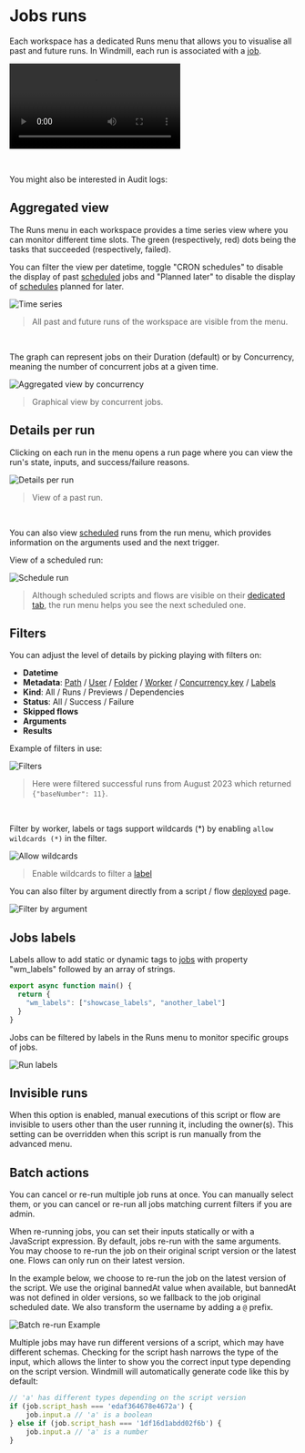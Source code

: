 
# Jobs runs

Each workspace has a dedicated Runs menu that allows you to visualise all past and future runs. In Windmill, each run is associated with a [job](../20_jobs/index.mdx).

<video
	className="border-2 rounded-lg object-cover w-full h-full dark:border-gray-800"
	autoPlay
	loop
	controls
	id="main-video"
	src="/videos/runs-menu.mp4"
/>

<br />

You might also be interested in Audit logs:

<div className="grid grid-cols-2 gap-6 mb-4">
	<DocCard
		title="Audit logs"
		description="Audit logs are another feature, available in the Cloud & Enterprise Self-Hosted only. They capture and record every operation and action with side-effects."
		href="/docs/core_concepts/audit_logs"
	/>
</div>

## Aggregated view

The Runs menu in each workspace provides a time series view where you can monitor different time slots.
The green (respectively, red) dots being the tasks that succeeded (respectively, failed).

You can filter the view per datetime, toggle "CRON schedules" to disable the display of past [scheduled](../1_scheduling/index.mdx) jobs and "Planned later" to disable the display of [schedules](../1_scheduling/index.mdx) planned for later.

![Time series](./1-runs-menu.png 'Time series')

> All past and future runs of the workspace are visible from the menu.

<br/>

The graph can represent jobs on their Duration (default) or by Concurrency, meaning the number of concurrent jobs at a given time.

![Aggregated view by concurrency](aggregated_concurrency.png "Aggregated view by concurrency")

> Graphical view by concurrent jobs.

## Details per run

Clicking on each run in the menu opens a run page where you can view the run's state, inputs, and success/failure reasons.

![Details per run](./2-detail-per-run.png 'Details per run')

> View of a past run.

<br />

You can also view [scheduled](../1_scheduling/index.mdx) runs from the run menu, which provides information on the arguments used and the next trigger.

View of a scheduled run:

![Schedule run](./3-scheduled-run.png.webp)

> Although scheduled scripts and flows are visible on their [dedicated tab](../1_scheduling/index.mdx), the run menu helps you see the next scheduled one.

## Filters

You can adjust the level of details by picking playing with filters on:

- **Datetime**
- **Metadata**: [Path](../16_roles_and_permissions/index.mdx#path) / [User](../16_roles_and_permissions/index.mdx#users) / [Folder](../8_groups_and_folders/index.mdx) / [Worker](../9_worker_groups/index.mdx) / [Concurrency key](../21_concurrency_limits/index.md#custom-concurrency-key) / [Labels](#jobs-labels)
- **Kind**: All / Runs / Previews / Dependencies
- **Status**: All / Success / Failure
- **Skipped flows**
- **Arguments**
- **Results**

Example of filters in use:

![Filters](./4-filters.png 'Filters')

> Here were filtered successful runs from August 2023 which returned `{"baseNumber": 11}`.

<br/>

Filter by worker, labels or tags support wildcards (*) by enabling `allow wildcards (*)` in the filter.

![Allow wildcards](./allow_wildcards.png 'Allow wildcards')

> Enable wildcards to filter a [label](#jobs-labels)

You can also filter by argument directly from a script / flow [deployed](../0_draft_and_deploy/index.mdx) page.

![Filter by argument](./filter_by_argument.png 'Filter by argument')

## Jobs labels

Labels allow to add static or dynamic tags to [jobs](../20_jobs/index.mdx) with property "wm_labels" followed by an array of strings.

```js
export async function main() {
  return {
    "wm_labels": ["showcase_labels", "another_label"]
  }
}
```

Jobs can be filtered by labels in the Runs menu to monitor specific groups of jobs.

![Run labels](./runs_labels.png 'Run labels')

## Invisible runs

When this option is enabled, manual executions of this script or flow are invisible to users other than the user running it, including the owner(s). This setting can be overridden when this script is run manually from the advanced menu.

## Batch actions

You can cancel or re-run multiple job runs at once. You can manually select them, or you can cancel or re-run all jobs matching current filters if you are admin.

When re-running jobs, you can set their inputs statically or with a JavaScript expression. By default, jobs re-run with the same arguments.
You may choose to re-run the job on their original script version or the latest one. Flows can only run on their latest version.

In the example below, we choose to re-run the job on the latest version of the script. We use the original bannedAt value when available, but bannedAt was not defined in older versions, so we fallback to the job original scheduled date. We also transform the username by adding a `@` prefix.

![Batch re-run Example](./batch-reruns-example.png 'Batch re-run Example')

Multiple jobs may have run different versions of a script, which may have different schemas. Checking for the script hash narrows the type of the input, which allows the linter to show you the correct input type depending on the script version. Windmill will automatically generate code like this by default:

```js
// 'a' has different types depending on the script version
if (job.script_hash === 'edaf364678e4672a') {
	job.input.a // 'a' is a boolean
} else if (job.script_hash === '1df16d1abdd02f6b') {
	job.input.a // 'a' is a number
}
```
